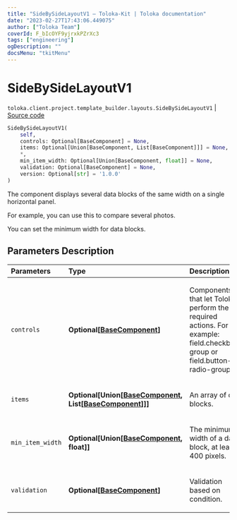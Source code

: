 ```yaml
---
title: "SideBySideLayoutV1 — Toloka-Kit | Toloka documentation"
date: "2023-02-27T17:43:06.449075"
author: ["Toloka Team"]
coverId: F_bIcOYF9yjrxkPZrXc3
tags: ["engineering"]
ogDescription: ""
docsMenu: "tkitMenu"
---
```


# SideBySideLayoutV1
`toloka.client.project.template_builder.layouts.SideBySideLayoutV1` | [Source code](https://github.com/Toloka/toloka-kit/blob/v1.1.4/src/client/project/template_builder/layouts.py#L141)

```python
SideBySideLayoutV1(
    self,
    controls: Optional[BaseComponent] = None,
    items: Optional[Union[BaseComponent, List[BaseComponent]]] = None,
    *,
    min_item_width: Optional[Union[BaseComponent, float]] = None,
    validation: Optional[BaseComponent] = None,
    version: Optional[str] = '1.0.0'
)
```

The component displays several data blocks of the same width on a single horizontal panel.

For example, you can use this to compare several photos.

You can set the minimum width for data blocks.

## Parameters Description

| Parameters | Type | Description |
| :----------| :----| :-----------|
`controls`|**Optional\[[BaseComponent](/docs/toloka-kit/reference/toloka.client.project.template_builder.base.BaseComponent)\]**|<p>Components that let Tolokers perform the required actions. For example: field.checkbox-group or field.button-radio-group.</p>
`items`|**Optional\[Union\[[BaseComponent](/docs/toloka-kit/reference/toloka.client.project.template_builder.base.BaseComponent), List\[[BaseComponent](/docs/toloka-kit/reference/toloka.client.project.template_builder.base.BaseComponent)\]\]\]**|<p>An array of data blocks.</p>
`min_item_width`|**Optional\[Union\[[BaseComponent](/docs/toloka-kit/reference/toloka.client.project.template_builder.base.BaseComponent), float\]\]**|<p>The minimum width of a data block, at least 400 pixels.</p>
`validation`|**Optional\[[BaseComponent](/docs/toloka-kit/reference/toloka.client.project.template_builder.base.BaseComponent)\]**|<p>Validation based on condition.</p>